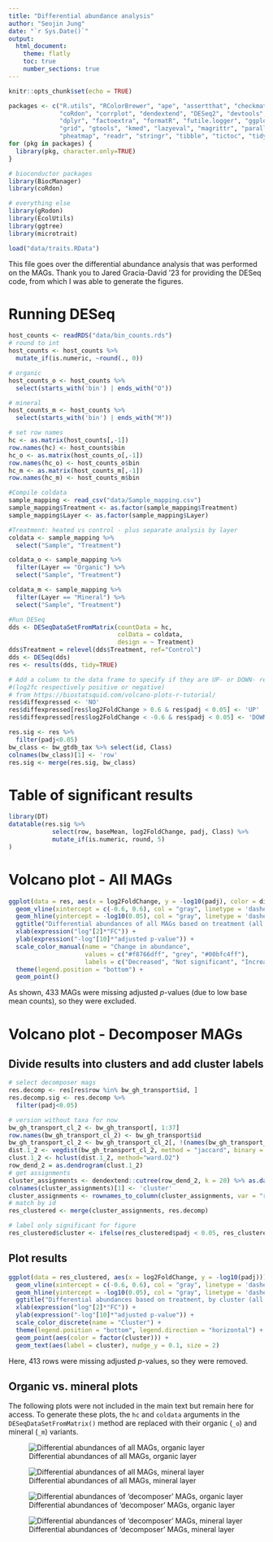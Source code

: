 ```yaml
---
title: "Differential abundance analysis"
author: "Seojin Jung"
date: "`r Sys.Date()`"
output:
  html_document:
    theme: flatly
    toc: true
    number_sections: true
---
```


```r
knitr::opts_chunk$set(echo = TRUE)
```

```r
packages <- c("R.utils", "RColorBrewer", "ape", "assertthat", "checkmate",
              "coRdon", "corrplot", "dendextend", "DESeq2", "devtools", "doParallel", 
              "dplyr", "factoextra", "formatR", "futile.logger", "ggplot2", 
              "grid", "gtools", "kmed", "lazyeval", "magrittr", "parallel", 
              "pheatmap", "readr", "stringr", "tibble", "tictoc", "tidyr", "vegan")
for (pkg in packages) {
  library(pkg, character.only=TRUE)
}

# bioconductor packages
library(BiocManager)
library(coRdon)

# everything else
library(gRodon)
library(EcolUtils)
library(ggtree)
library(microtrait)
```

```r
load("data/traits.RData")
```

This file goes over the differential abundance analysis that was performed on the MAGs. Thank you to Jared Gracia-David '23 for providing the DESeq code, from which I was able to generate the figures.

# Running DESeq
```r
host_counts <- readRDS("data/bin_counts.rds")
# round to int
host_counts <- host_counts %>%
  mutate_if(is.numeric, ~round(., 0))

# organic
host_counts_o <- host_counts %>%
  select(starts_with('bin') | ends_with("O"))

# mineral
host_counts_m <- host_counts %>%
  select(starts_with('bin') | ends_with("M"))

# set row names
hc <- as.matrix(host_counts[,-1])
row.names(hc) <- host_counts$bin
hc_o <- as.matrix(host_counts_o[,-1])
row.names(hc_o) <- host_counts_o$bin
hc_m <- as.matrix(host_counts_m[,-1])
row.names(hc_m) <- host_counts_m$bin

#Compile coldata
sample_mapping <- read_csv("data/Sample_mapping.csv")
sample_mapping$Treatment <- as.factor(sample_mapping$Treatment)
sample_mapping$Layer <- as.factor(sample_mapping$Layer)

#Treatment: heated vs control - plus separate analysis by layer
coldata <- sample_mapping %>%
  select("Sample", "Treatment")

coldata_o <- sample_mapping %>%
  filter(Layer == "Organic") %>%
  select("Sample", "Treatment")

coldata_m <- sample_mapping %>%
  filter(Layer == "Mineral") %>%
  select("Sample", "Treatment")

#Run DESeq
dds <- DESeqDataSetFromMatrix(countData = hc,
                              colData = coldata,
                              design = ~ Treatment)
dds$Treatment = relevel(dds$Treatment, ref="Control")
dds <- DESeq(dds)
res <- results(dds, tidy=TRUE)

# Add a column to the data frame to specify if they are UP- or DOWN- regulated 
#(log2fc respectively positive or negative)
# from https://biostatsquid.com/volcano-plots-r-tutorial/
res$diffexpressed <- 'NO'
res$diffexpressed[res$log2FoldChange > 0.6 & res$padj < 0.05] <- 'UP'
res$diffexpressed[res$log2FoldChange < -0.6 & res$padj < 0.05] <- 'DOWN'

res.sig <- res %>%
  filter(padj<0.05)
bw_class <- bw_gtdb_tax %>% select(id, Class)
colnames(bw_class)[1] <- 'row'
res.sig <- merge(res.sig, bw_class)
```

# Table of significant results

```r
library(DT)
datatable(res.sig %>%
            select(row, baseMean, log2FoldChange, padj, Class) %>%
            mutate_if(is.numeric, round, 5)
)
```


# Volcano plot - All MAGs

```r
ggplot(data = res, aes(x = log2FoldChange, y = -log10(padj), color = diffexpressed)) +
  geom_vline(xintercept = c(-0.6, 0.6), col = "gray", linetype = 'dashed') +
  geom_hline(yintercept = -log10(0.05), col = "gray", linetype = 'dashed') +
  ggtitle("Differential abundances of all MAGs based on treatment (all layers)") +
  xlab(expression("log"[2]*"FC")) +
  ylab(expression("-log"[10]*"adjusted p-value")) +
  scale_color_manual(name = "Change in abundance",
                     values = c("#f8766dff", "grey", "#00bfc4ff"),
                     labels = c("Decreased", "Not significant", "Increased")) +
  theme(legend.position = "bottom") +
  geom_point()
```

As shown, 433 MAGs were missing adjusted *p*-values (due to low base mean counts), so they were excluded.

# Volcano plot - Decomposer MAGs
## Divide results into clusters and add cluster labels

```r
# select decomposer mags
res.decomp <- res[res$row %in% bw_gh_transport$id, ]
res.decomp.sig <- res.decomp %>%
  filter(padj<0.05)

# version without taxa for now
bw_gh_transport_cl_2 <- bw_gh_transport[, 1:37]
row.names(bw_gh_transport_cl_2) <- bw_gh_transport$id
bw_gh_transport_cl_2 <- bw_gh_transport_cl_2[, !(names(bw_gh_transport_cl_2) %in% c('id'))]
dist.1_2 <- vegdist(bw_gh_transport_cl_2, method = "jaccard", binary = TRUE)
clust.1_2 <- hclust(dist.1_2, method="ward.D2")
row_dend_2 = as.dendrogram(clust.1_2)
# get assignments
cluster_assignments <- dendextend::cutree(row_dend_2, k = 20) %>% as.data.frame()
colnames(cluster_assignments)[1] <- 'cluster'
cluster_assignments <- rownames_to_column(cluster_assignments, var = "row")
# match by id
res_clustered <- merge(cluster_assignments, res.decomp)

# label only significant for figure
res_clustered$cluster <- ifelse(res_clustered$padj < 0.05, res_clustered$cluster, NA)
```

## Plot results

```r
ggplot(data = res_clustered, aes(x = log2FoldChange, y = -log10(padj))) +
  geom_vline(xintercept = c(-0.6, 0.6), col = "gray", linetype = 'dashed') +
  geom_hline(yintercept = -log10(0.05), col = "gray", linetype = 'dashed') +
  ggtitle("Differential abundances based on treatment, by cluster (all layers)") +
  xlab(expression("log"[2]*"FC")) +
  ylab(expression("-log"[10]*"adjusted p-value")) +
  scale_color_discrete(name = "Cluster") +
  theme(legend.position = "bottom", legend.direction = "horizontal") +
  geom_point(aes(color = factor(cluster))) +
  geom_text(aes(label = cluster), nudge_y = 0.1, size = 2)
```

Here, 413 rows were missing adjusted *p*-values, so they were removed.

## Organic vs. mineral plots

The following plots were not included in the main text but remain here for access. To generate these plots, the `hc` and `coldata` arguments in the `DESeqDataSetFromMatrix()` method are replaced with their organic (`_o`) and mineral (`_m`) variants.

![Differential abundances of all MAGs, organic layer](images/diff_abund_all_o.png)

![Differential abundances of all MAGs, mineral layer](images/diff_abund_all_m.png)

![Differential abundances of 'decomposer' MAGs, organic layer](images/diff_abund_decom_o.png)

![Differential abundances of 'decomposer' MAGs, mineral layer](images/diff_abund_decom_m.png)